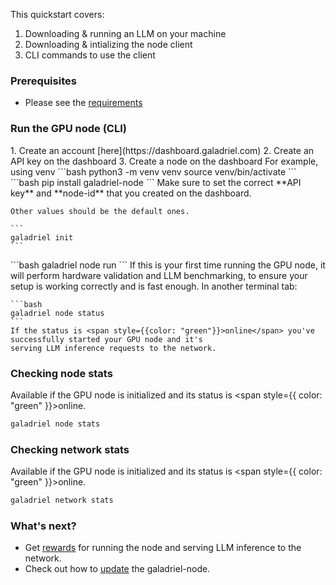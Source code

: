 This quickstart covers:

1. Downloading & running an LLM on your machine
2. Downloading & intializing the node client
3. CLI commands to use the client

### Prerequisites

* Please see the [requirements](requirements)

### Run the GPU node (CLI)

<Steps>
  <Step title="Sign up">
    1. Create an account [here](https://dashboard.galadriel.com)
    2. Create an API key on the dashboard
    3. Create a node on the dashboard
  </Step>
  <Step title="Create a virtual environment">
    For example, using venv
    ```bash
    python3 -m venv venv
    source venv/bin/activate
    ```
  </Step>
  <Step title="Install galadriel">
    ```bash
    pip install galadriel-node
    ```
  </Step>
  <Step title="Setup the environment">
    Make sure to set the correct **API key** and **node-id** that you created on the dashboard.

    Other values should be the default ones.

    ```
    galadriel init
    ```
  </Step>
  <Step title="Run the node">
    ```bash
    galadriel node run
    ```
    If this is your first time running the GPU node, it will perform hardware validation
    and LLM benchmarking, to ensure your setup is working correctly and is fast enough.
  </Step>
  <Step title="Check node status">
    In another terminal tab:

    ```bash
    galadriel node status
    ```
    If the status is <span style={{color: "green"}}>online</span> you've successfully started your GPU node and it's
    serving LLM inference requests to the network.

  </Step>

</Steps>

### Checking node stats

Available if the GPU node is initialized and its status is <span style={{ color: "green" }}>online</span>.
```bash
galadriel node stats
```

### Checking network stats

Available if the GPU node is initialized and its status is <span style={{ color: "green" }}>online</span>.
```bash
galadriel network stats
```


### What's next?

* Get [rewards](incentives) for running the node and serving LLM inference to the network.
* Check out how to [update](update-node) the galadriel-node.